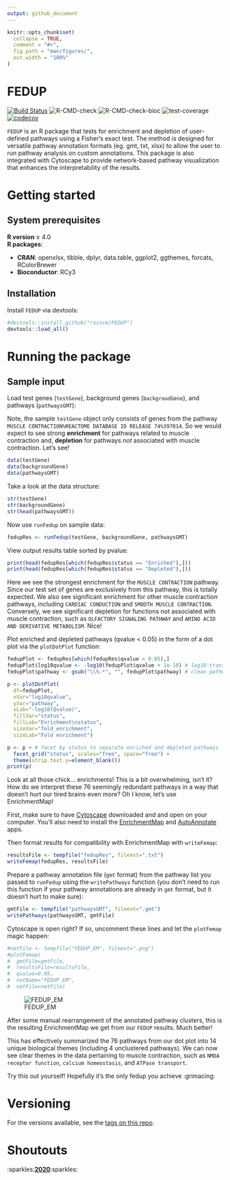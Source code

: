 ```yaml
---
output: github_document
---
```


```r
knitr::opts_chunk$set(
  collapse = TRUE,
  comment = "#>",
  fig.path = "man/figures/",
  out.width = "100%"
)
```

# FEDUP

[![Build Status](https://travis-ci.com/rosscm/FEDUP.svg?token=GNK3AGqE8dtKVRC56zpJ&branch=main)](https://travis-ci.com/rosscm/FEDUP)
![R-CMD-check](https://github.com/rosscm/FEDUP/workflows/R-CMD-check/badge.svg)
![R-CMD-check-bioc](https://github.com/rosscm/FEDUP/workflows/R-CMD-check-bioc/badge.svg)
![test-coverage](https://github.com/rosscm/FEDUP/workflows/test-coverage/badge.svg)
[![codecov](https://codecov.io/gh/rosscm/FEDUP/branch/main/graph/badge.svg?token=AVOAV1ILVL)](https://codecov.io/gh/rosscm/FEDUP)

`FEDUP` is an R package that tests for enrichment and depletion of user-defined
pathways using a Fisher's exact test. The method is designed for versatile
pathway annotation formats (eg. gmt, txt, xlsx) to allow the user to run
pathway analysis on custom annotations. This package is also
integrated with Cytoscape to provide network-based pathway visualization
that enhances the interpretability of the results.

# Getting started
## System prerequisites

**R version** ≥ 4.0  
**R packages**:

-   **CRAN**: openxlsx, tibble, dplyr, data.table, ggplot2, ggthemes,
    forcats, RColorBrewer  
-   **Bioconductor**: RCy3

## Installation

Install `FEDUP` via devtools:

```r
#devtools::install_github("rosscm/FEDUP")
devtools::load_all()
```

# Running the package
## Sample input

Load test genes (`testGene`), background genes (`backgroudGene`), and
pathways (`pathwaysGMT`):

Note, the sample `testGene` object only consists of genes from the pathway
`MUSCLE CONTRACTION%REACTOME DATABASE ID RELEASE 74%397014`. So we would expect
to see strong **enrichment** for pathways related to muscle contraction and,
**depletion** for pathways *not* associated with muscle contraction. Let's see!

```r
data(testGene)
data(backgroundGene)
data(pathwaysGMT)
```

Take a look at the data structure:

```r
str(testGene)
str(backgroundGene)
str(head(pathwaysGMT))
```

Now use `runFedup` on sample data:

```r
fedupRes <- runFedup(testGene, backgroundGene, pathwaysGMT)
```

View output results table sorted by pvalue:

```r
print(head(fedupRes[which(fedupRes$status == "Enriched"),]))
print(head(fedupRes[which(fedupRes$status == "Depleted"),]))
```

Here we see the strongest enrichment for the `MUSCLE CONTRACTION` pathway.
Since our test set of genes are exclusively from this pathway, this is totally
expected. We also see significant enrichment for other muscle contraction
pathways, including `CARDIAC CONDUCTION` and `SMOOTH MUSCLE CONTRACTION`.
Conversely, we see significant depletion for functions not associated with
muscle contraction, such as `OLFACTORY SIGNALING PATHWAY` and
`AMINO ACID AND DERIVATIVE METABOLISM`. Nice!

Plot enriched and depleted pathways (qvalue < 0.05) in the form of a dot plot
via the `plotDotPlot` function:

```r
fedupPlot <- fedupRes[which(fedupRes$qvalue < 0.05),]
fedupPlot$log10qvalue <- -log10(fedupPlot$qvalue + 1e-10) # log10-transform qvalue for plotting
fedupPlot$pathway <- gsub("\\%.*", "", fedupPlot$pathway) # clean pathway names

p <- plotDotPlot(
  df=fedupPlot,
  xVar="log10qvalue",
  yVar="pathway",
  xLab="-log10(Qvalue)",
  fillVar="status",
  fillLab="Enrichment\nstatus",
  sizeVar="fold_enrichment",
  sizeLab="Fold enrichment")

p <- p + # facet by status to separate enriched and depleted pathways
  facet_grid("status", scales="free", space="free") +
  theme(strip.text.y=element_blank())
print(p)
```

Look at all those chick... enrichments! This is a bit overwhelming, isn't it?
How do we interpret these 76 seemingly redundant pathways in a way that doesn't
hurt our tired brains even more? Oh I know, let's use EnrichmentMap!

First, make sure to have
[Cytoscape](https://cytoscape.org/download.html) downloaded and and open
on your computer. You’ll also need to install the
[EnrichmentMap](http://apps.cytoscape.org/apps/enrichmentmap) and
[AutoAnnotate](http://apps.cytoscape.org/apps/autoannotate) apps.

Then format results for compatibility with EnrichmentMap with `writeFemap`:

```r
resultsFile <- tempfile("fedupRes", fileext=".txt")
writeFemap(fedupRes, resultsFile)
````

Prepare a pathway annotation file (`gmt` format) from the pathway list you
passed to `runFedup` using the `writePathways` function (you don't need to run
this function if your pathway annotations are already in `gmt` format, but it
doesn't hurt to make sure):

```r
gmtFile <- tempfile("pathwaysGMT", fileext=".gmt")
writePathways(pathwaysGMT, gmtFile)
```

Cytoscape is open right? If so, uncomment these lines and let the `plotFemap`
magic happen:

```r
#netFile <- tempfile("FEDUP_EM", fileext=".png")
#plotFemap(
#  gmtFile=gmtFile,
#  resultsFile=resultsFile,
#  qvalue=0.05,
#  netName="FEDUP_EM",
#  netFile=netFile)
```

![FEDUP_EM](man/figures/FEDUP_EM-1.png)

After some manual rearrangement of the annotated pathway clusters, this is the
resulting EnrichmentMap we get from our `FEDUP` results. Much better!

This has effectively summarized the 76 pathways from our dot plot into 14 unique
biological themes (including 4 unclustered pathways). We can now see clear
themes in the data pertaining to muscle contraction, such as `NMDA receptor
function`, `calcium homeostasis`, and `ATPase transport`.

Try this out yourself! Hopefully it’s the only fedup you achieve
:grimacing:

# Versioning

For the versions available, see the [tags on this
repo](https://github.com/rosscm/FEDUP/tags).

# Shoutouts

:sparkles:[**2020**](https://media.giphy.com/media/z9AUvhAEiXOqA/giphy.gif):sparkles:
